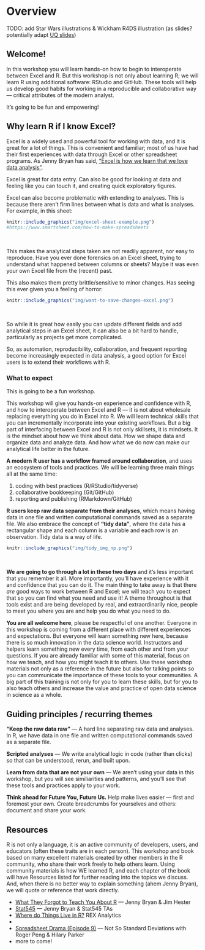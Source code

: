 # Overview {#overview}

TODO: add Star Wars illustrations & Wickham R4DS illustration (as slides? potentially adapt [UQ slides](https://docs.google.com/presentation/d/17TBDqEBTErKsUHezXVHBGM8Qhd50wnS3lnBqhzCtl_4/edit#slide=id.g5bfcc15cf3_0_28))


<!---

[Allison Lecture 2](https://docs.google.com/presentation/d/1u1DdhU_WTv1b-sbQgqVGAE-bA2Nq_Yym8BzcPW4lS3k/edit#slide=id.g64562b5505_0_41)
There are often many solutions that work - try to focus on and use solutions that work and are clear, well-organized, and that use consistent/familiar syntax

CUT this bc will become apparent/intro through github.
A few areas for potential improvement: 

No clear or organized history of what’s been done to the data from raw data through final figures
Lack of comments/annotation describing the steps
Tedious & time consuming for a collaborator to recreate the analyses
Backed up w/version control? Probably not…
How do we transfer this into a final report or presentation? Is that reproducible?


--->

## Welcome! 

In this workshop you will learn hands-on how to begin to interoperate between Excel and R. But this workshop is not only about learning R; we will learn R using additional software: RStudio and GitHub. These tools will help us develop good habits for working in a reproducible and collaborative way — critical attributes of the modern analyst. 

It's going to be fun and empowering! 

## Why learn R if I know Excel? 

Excel is a widely used and powerful tool for working with data, and it is great for a lot of things. This is convenient and familiar; most of us have had their first experiences with data through Excel or other spreadsheet programs. As Jenny Bryan has said, ["Excel is how we learn that we love data analysis"](). 

Excel is great for data entry. Can also be good for looking at data and feeling like you can touch it, and creating quick exploratory figures.  

Excel can also become problematic with extending to analyses. This is because there aren't firm lines between what is data and what is analyses. For example, in this sheet:

```r
knitr::include_graphics("img/excel-sheet-example.png")  
#https://www.smartsheet.com/how-to-make-spreadsheets
```

<br>

This makes the analytical steps taken are not readily apparent, nor easy to reproduce.  Have you ever done forensics on an Excel sheet, trying to understand what happened between columns or sheets? Maybe it was even your own Excel file from the (recent) past. 


<!--- And there are also problems with Excel incorrectly interpreting data as dates, etc. Horror Stories! Economist etc. -- 

Mine: genetics example doesn't hit home as much as Durham bike  accidents where age groups are converted to dates just by opening the bloody csv in excel--->

This also makes them pretty brittle/sensitive to minor changes. Has seeing this ever given you a feeling of horror: 

```r
knitr::include_graphics("img/want-to-save-changes-excel.png")  
```

<br>

So while it is great how easily you can update different fields and add analytical steps in an Excel sheet, it can also be a bit hard to handle, particularly as projects get more complicated. 

So, as automation, reproducibility, collaboration, and frequent reporting become increasingly expected in data analysis, a good option for Excel users is to extend their workflows with R. 

<!---Integrating R into data analysis with Excel can bridge the technical gap between collaborators using either software. R enables use of existing tools built for specific tasks and overcomes some limitations that arise when working with large datasets or repeated analyses. --->

<!---
Excel blends data and analysis into the same place. But as we use R we will talk about keeping data separate from analyses: "Keeping the raw data raw."
--->

### What to expect

This is going to be a fun workshop. 

This workshop will give you hands-on experience and confidence with R, and how to interoperate between Excel and R — it is not about wholesale replacing everything you do in Excel into R. 
We will learn technical skills that you can incrementally incorporate into your existing workflows. But a big part of interfacing between Excel and R is not only skillsets, it is mindsets. It is the mindset about how we think about data. How we shape data and organize data and analyze data. And how what we do now can make our analytical life better in the future.

**A modern R user has a workflow framed around collaboration**, and uses an ecosystem of tools and practices. We will be learning three main things all at the same time: 

1. coding with best practices (R/RStudio/tidyverse)
2. collaborative bookkeeping (Git/GitHub)
3. reporting and publishing (RMarkdown/GitHub) 

**R users keep raw data separate from their analyses**, which means having data in one file and written computational commands saved as a separate file. We also embrace the concept of **"tidy data"**, where the data has a rectangular shape and each column is a variable and each row is an observation. Tidy data is a way of life.

```r
knitr::include_graphics("img/tidy_img_np.png")  
```

<br>

<!---
**We will teach R/RStudio/GitHub/tidyverse/RMarkdown all together** to reinforce skills and best practices, and get you comfortable with a workflow that you can have confidence using in your own work, and interface with Excel in your own analyses and with collaborators. You'll be working hands-on and doing the same things on your own computer as we do live on up on the screen. 


We will use R to produce analyses people can understand and build from — including Future You and Future Us. The plan is to expose you to tools and workflows that you can have confidence using in your work.

--->

**We are going to go through a lot in these two days** and it's less important that you remember it all. More importantly, you'll have experience with it and confidence that you can do it. The main thing to take away is that there *are* good ways to work between R and Excel; we will teach you to expect that so you can find what you need and use it! A theme throughout is that tools exist and are being developed by real, and extraordinarily nice, people to meet you where you are and help you do what you need to do.

**You are all welcome here**, please be respectful of one another. Everyone in this workshop is coming from a different place with different experiences and expectations. But everyone will learn something new here, because there is so much innovation in the data science world. Instructors and helpers learn something new every time, from each other and from your questions. If you are already familiar with some of this material, focus on how we teach, and how you might teach it to others. Use these workshop materials not only as a reference in the future but also for talking points so you can communicate the importance of these tools to your communities. A big part of this training is not only for you to learn these skills, but for you to also teach others and increase the value and practice of open data science in science as a whole. 

<!---
## Friendly mindset

"pain of failure, it’s just the pain of learning." - [Gordon Shotwell](https://blog.shotwell.ca/posts/r_for_excel_users/)

Something else to start us off is to mention that you are learning a new language here. It's an ongoing process, it takes time, you'll make mistakes, it can be frustrating, but it will be overwhelmingly awesome in the long run. We all speak at least one language; it's a similar process, really. And no matter how fluent you are, you'll always be learning, you'll be trying things in new contexts, learning words that mean the same as others, etc, just like everybody else. And just like any form of communication, there will be miscommunications that can be frustrating, but hands down we are all better off because of it. 

While language is a familiar concept, programming languages are in a different context from spoken languages, but you will get to know this context with time. For example: you have a concept that there is a first meal of the day, and there is a name for that: in English it's "breakfast". So if you're learning Spanish, you could expect there is a word for this concept of a first meal. (And you'd be right: 'desayuno'). **We will get you to expect that programming languages also have words (called functions in R) for concepts as well**. You'll soon expect that there is a way to order values numerically. Or alphabetically. Or search for patterns in text. Or calculate the median. Or reorganize columns to rows. Or subset exactly what you want. We will get you increase your expectations and learn to ask and find what you're looking for.

You came here to learn R, but we are going to learn R together with RStudio. 

--->

## Guiding principles / recurring themes

**"Keep the raw data raw"** — A hard line separating raw data and analyses. In R, we have data in one file and written computational commands saved as a separate file.

**Scripted analyses** — We write analytical logic in code (rather than clicks) so that can be understood, rerun, and built upon.  

**Learn from data that are not your own** — We aren't using your data in this workshop, but you will see similiarities and patterns, and you'll see that these tools and practices apply to your work.

**Think ahead for Future You, Future Us.** Help make lives easier — first and foremost your own. Create breadcrumbs for yourselves and others: document and share your work. 

<!---

Also: show some data. And then talk to your neighbor about how this data is and is not like some data that you've worked with. 3 mins, and then share out. 

We are a friendly group, coding is social, talk to your neighbors. Sticky notes. 
---> 

<!--- What you'll learn

TODO: dev 

- Motivation is to bridge and/or get out of excel
- We’re not going to replicate all of your fancy things in R, 
- We use Excel to look at data that we’re reading into R
- Spreadsheets are great; blend data entry with analyses and we’re going to try to help you think about them a bit more distinctively.
- Most important collaborator is future you, and future us

An important theme for this workshop is being deliberate about your analyses and setting things up in a way that will make your analytical life better downstream in the current task, and better when Future You or Future Us revisit it in the future (i.e. avoiding: what happens next? What does this name mean?)

This graphic by Hadley Wickham and Garrett Grolemund in their book [R for Data Science](http://r4ds.had.co.nz/) is simple but incredibly powerful: 

```r
knitr::include_graphics("img/r4ds_data-science.png")  
```

You may not have ever thought about analysis in such discrete steps: I certainly hadn't before seeing this. That is partly because in Excel, it can be easy to blend these steps together. We are going to keep them separate, and talk about why. The first step is Import: and implicit in this as a first step is that the data is stored elsewhere and is not manipulated directly, which **keeps the raw data raw**. 

We will be focusing on: 
- **Import**: `readr`, `readxl` to read raw data stored in CSV or Excel files directly into R
- **Tidy**: `tidyr` to (re)organize rows of data into unique values
- **Transform**: `dplyr` to "wrangle" data based on subsetting by rows or columns, sorting and joining
- **Visualize**: `ggplot2` static plots, using grammar of graphics principles
- **Communicate**
    - `writexl` to export intermediate and final data
    - GitHub File Upload and Issues for online publishing and collaboration



Emphasizing collaboration

TODO: rewrite/update (from OHI book):

Collaborating efficiently has historically been really hard to do. It's only been the last 20 years or so that we've moved beyond mailing things with the postal service. Being able to email and get feedback on files through track changes was a huge step forward, but it comes with a lot of bookkeeping and reproduciblity issues (did I send that report based on `analysis_final_final.xls` or `analysis_final_usethisone.xls`?). But now, open tools make it much easier to collaborate. 

Working with collaborators in mind is critical for reproducibility. And, your most important collaborator is Future You. This training will introduce best practices using open tools, so that collaboration will become second nature to you!

By the end of the course...

By the end of this course you’ll produce this report that you can reproduce, which means...
Introduce the problem we will solve. Eg: (just an idea maybe time-series is not a great idea) SMALL PROBLEM. (4 mins)
Show data files, We will discuss our analysis plan (only enough to motivate!) Create a report, that looks great.


--->

## Resources

R is not only a language, it is an active community of developers, users, and educators (often these traits are in each person). This workshop and book based on many excellent materials created by other members in the R community, who share their work freely to help others learn. Using community materials is how WE learned R, and each chapter of the book will have Resources listed for further reading into the topics we discuss. And, when there is no better way to explain something (ahem Jenny Bryan), we will quote or reference that work directly.

- [What They Forgot to Teach You About R](https://whattheyforgot.org/) — Jenny Bryan & Jim Hester
- [Stat545](https://stat545.com/) — Jenny Bryan & Stat545 TAs
- [Where do Things Live in R?](http://rex-analytics.com/things-live-r-r-excel-users/) REX Analytics
- [](https://blog.shotwell.ca/posts/r_for_excel_users/)
- [Spreadsheet Drama (Episode 9)](http://nssdeviations.com/episode-9-spreadsheet-drama) — Not So Standard Deviations with Roger Peng & Hilary Parker
- more to come!

